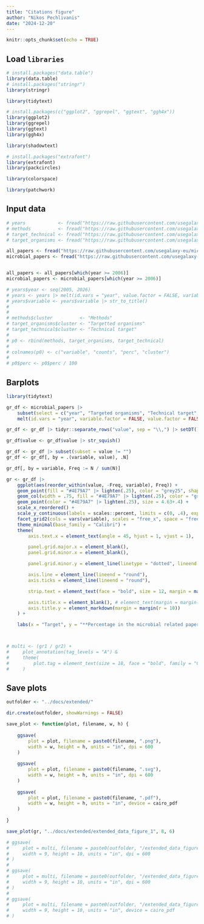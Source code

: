 ```yaml
---
title: "Citations figure"
author: "Nikos Pechlivanis"
date: "2024-12-20"
---
```


```r
knitr::opts_chunk$set(echo = TRUE)
```

## Load `libraries`

```r
# install.packages("data.table")
library(data.table)
# install.packages("stringr")
library(stringr)

library(tidytext)

# install.packages(c("ggplot2", "ggrepel", "ggtext", "ggh4x"))
library(ggplot2)
library(ggrepel)
library(ggtext)
library(ggh4x)

library(shadowtext)

# install.packages("extrafont")
library(extrafont)
library(packcircles)

library(colorspace)

library(patchwork)
```

## Input data

```r
# years            <- fread("https://raw.githubusercontent.com/usegalaxy-eu/microgalaxy_paper_2025/refs/heads/main/results/citations/years.csv")
# methods          <- fread("https://raw.githubusercontent.com/usegalaxy-eu/microgalaxy_paper_2025/refs/heads/main/results/citations/methods.csv")
# target_technical <- fread("https://raw.githubusercontent.com/usegalaxy-eu/microgalaxy_paper_2025/refs/heads/main/results/citations/technical_target.csv")
# target_organisms <- fread("https://raw.githubusercontent.com/usegalaxy-eu/microgalaxy_paper_2025/refs/heads/main/results/citations/targeted_organisms.csv")

all_papers <- fread("https://raw.githubusercontent.com/usegalaxy-eu/microgalaxy_paper_2025/refs/heads/main/results/citations/all_papers.csv")
microbial_papers <- fread("https://raw.githubusercontent.com/usegalaxy-eu/microgalaxy_paper_2025/refs/heads/main/results/citations/microbial_papers.csv")


all_papers <- all_papers[which(year >= 2006)]
microbial_papers <- microbial_papers[which(year >= 2006)]

# years$year <- seq(2005, 2026)
# years <- years |> melt(id.vars = "year", value.factor = FALSE, variable.factor = FALSE)
# years$variable <- years$variable |> str_to_title()
# 
# 
# methods$cluster          <- "Methods"
# target_organisms$cluster <- "Targetted organisms"
# target_technical$cluster <- "Technical target"
# 
# p0 <- rbind(methods, target_organisms, target_technical)
# 
# colnames(p0) <- c("variable", "counts", "perc", "cluster")
# 
# p0$perc <- p0$perc / 100

```


## Barplots 

```r
library(tidytext)

gr_df <- microbial_papers |> 
    subset(select = c("year", "Targeted organisms", "Technical target", "Methods")) |>
    melt(id.vars = "year", variable.factor = FALSE, value.factor = FALSE)

gr_df <- gr_df |> tidyr::separate_rows("value", sep = "\\,") |> setDT()

gr_df$value <- gr_df$value |> str_squish()

gr_df <- gr_df |> subset(subset = value != "")
gr_df <- gr_df[, by = .(variable, value), .N]

gr_df[, by = variable, Freq := N / sum(N)]

gr <- gr_df |> 
    ggplot(aes(reorder_within(value, -Freq, variable), Freq)) +
    geom_point(fill = "#4E79A7" |> lighten(.25), color = "grey25", shape = 21, size = 5.3+.4, stroke = .25) +
    geom_col(width = .75, fill = "#4E79A7" |> lighten(.25), color = "grey25", linewidth = .15) +
    geom_point(color = "#4E79A7" |> lighten(.25), size = 4.63+.4) +
    scale_x_reordered() +
    scale_y_continuous(labels = scales::percent, limits = c(0, .4), expand = c(0, 0)) +
    facet_grid2(cols = vars(variable), scales = "free_x", space = "free_x", axes = "all") + 
    theme_minimal(base_family = "Calibri") +
    theme(
        axis.text.x = element_text(angle = 45, hjust = 1, vjust = 1),

        panel.grid.major.x = element_blank(),
        panel.grid.minor.x = element_blank(),

        panel.grid.minor.y = element_line(linetype = "dotted", lineend = "round"),

        axis.line = element_line(lineend = "round"),
        axis.ticks = element_line(lineend = "round"),

        strip.text = element_text(face = "bold", size = 12, margin = margin(b = 10)),

        axis.title.x = element_blank(), # element_text(margin = margin(t = 10)),
        axis.title.y = element_markdown(margin = margin(r = 10))
    ) +

    labs(x = "Target", y = "**Percentage in the microbial related papers**<br>citing Galaxy papers")



# multi <- (gr1 / gr2) + 
#     plot_annotation(tag_levels = "A") &
#     theme(
#         plot.tag = element_text(size = 18, face = "bold", family = "Calibri")
#     )

```

## Save plots


```r
outfolder <- "../docs/extended/"

dir.create(outfolder, showWarnings = FALSE)

save_plot <- function(plot, filename, w, h) {
    
    ggsave(
        plot = plot, filename = paste0(filename, ".png"),
        width = w, height = h, units = "in", dpi = 600
    )
    
    ggsave(
        plot = plot, filename = paste0(filename, ".svg"),
        width = w, height = h, units = "in", dpi = 600
    )
    
    ggsave(
        plot = plot, filename = paste0(filename, ".pdf"),
        width = w, height = h, units = "in", device = cairo_pdf
    )
    
}

save_plot(gr, "../docs/extended/extended_data_figure_1", 8, 6)

# ggsave(
#     plot = multi, filename = paste0(outfolder, "/extended_data_figure_1.png"),
#     width = 9, height = 10, units = "in", dpi = 600
# )
# 
# ggsave(
#     plot = multi, filename = paste0(outfolder, "/extended_data_figure_1.svg"),
#     width = 9, height = 10, units = "in", dpi = 600
# )
# 
# ggsave(
#     plot = multi, filename = paste0(outfolder, "/extended_data_figure_1.pdf"),
#     width = 9, height = 10, units = "in", device = cairo_pdf
# )

```







